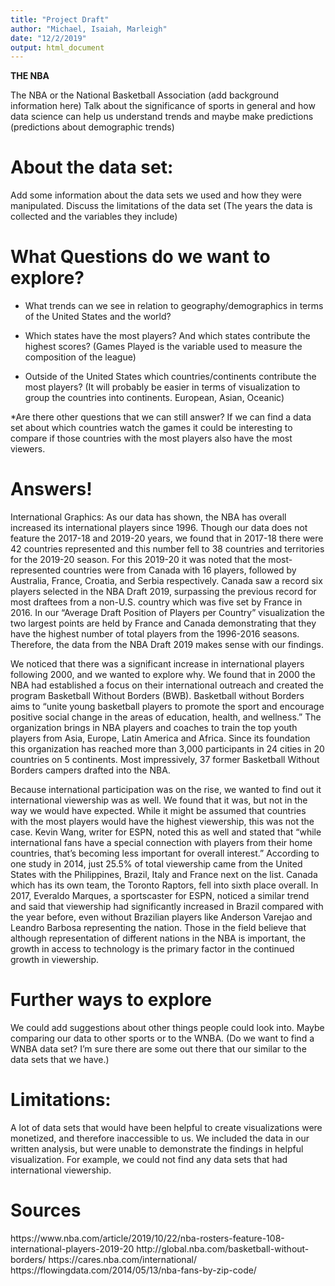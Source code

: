 ```yaml
---
title: "Project Draft"
author: "Michael, Isaiah, Marleigh"
date: "12/2/2019"
output: html_document
---
```


**THE NBA**

The NBA or the National Basketball Association (add background information here)
Talk about the significance of sports in general and how data science can help us understand trends and maybe make predictions (predictions about demographic trends) 



# About the data set:

Add some information about the data sets we used and how they were manipulated. Discuss the limitations of the data set (The years the data is collected and the variables they include) 


# What Questions do we want to explore?

* What trends can we see in relation to geography/demographics in terms of the United States and the world?

* Which states have the most players? And which states contribute the highest scores? (Games Played is the variable used to measure the composition of the league)

* Outside of the United States which countries/continents contribute the most players? (It will probably be easier in terms of visualization to group the countries into continents. European, Asian, Oceanic)

*Are there other questions that we can still answer? If we can find a data set about which countries watch the games it could be interesting to compare if those countries with the most players also have the most viewers.


# Answers!

International Graphics:
As our data has shown, the NBA has overall increased its international players since 1996. Though our data does not feature the 2017-18 and 2019-20 years, we found that in 2017-18 there were 42 countries represented and this number fell to 38 countries and territories for the 2019-20 season. For this 2019-20 it was noted that the most-represented countries were from Canada with 16 players, followed by Australia, France, Croatia, and Serbia respectively.  Canada saw a record six players selected in the NBA Draft 2019, surpassing the previous record for most draftees from a non-U.S. country which was five set by France in 2016. In our “Average Draft Position of Players per Country” visualization the two largest points are held by France and Canada demonstrating that they have the highest number of total players from the 1996-2016 seasons. Therefore, the data from the NBA Draft 2019 makes sense with our findings.  

We noticed that there was a significant increase in international players following 2000, and we wanted to explore why. We found that in 2000 the NBA had established a focus on their international outreach and created the program Basketball Without Borders (BWB). Basketball without Borders aims to “unite young basketball players to promote the sport and encourage positive social change in the areas of education, health, and wellness.” The organization brings in NBA players and coaches to train the top youth players from Asia, Europe, Latin America and Africa. Since its foundation this organization has reached more than 3,000 participants in 24 cities in 20 countries on 5 continents. Most impressively, 37 former Basketball Without Borders campers drafted into the NBA.

Because international participation was on the rise, we wanted to find out it international viewership was as well. We found that it was, but not in the way we would have expected. While it might be assumed that countries with the most players would have the highest viewership, this was not the case. Kevin Wang, writer for ESPN, noted this as well and stated that “while international fans have a special connection with players from their home countries, that's becoming less important for overall interest.” According to one study in 2014, just 25.5% of total viewership came from the United States with the Philippines, Brazil, Italy and France next on the list. Canada which has its own team, the Toronto Raptors, fell into sixth place overall. In 2017, Everaldo Marques, a sportscaster for ESPN, noticed a similar trend and said that viewership had significantly increased in Brazil compared with the year before, even without Brazilian players like Anderson Varejao and Leandro Barbosa representing the nation. Those in the field believe that although representation of different nations in the NBA is important, the growth in access to technology is the primary factor in the continued growth in viewership. 



# Further ways to explore

We could add suggestions about other things people could look into. Maybe comparing our data to other sports or to the WNBA. (Do we want to find a WNBA data set? I'm sure there are some out there that our similar to the data sets that we have.)

# Limitations:
A lot of data sets that would have been helpful to create visualizations were monetized, and therefore inaccessible to us. We included the data in our written analysis, but were unable to demonstrate the findings in helpful visualization. For example, we could not find any data sets that had international viewership.

# Sources
https://www.nba.com/article/2019/10/22/nba-rosters-feature-108-international-players-2019-20
http://global.nba.com/basketball-without-borders/
https://cares.nba.com/international/
https://flowingdata.com/2014/05/13/nba-fans-by-zip-code/